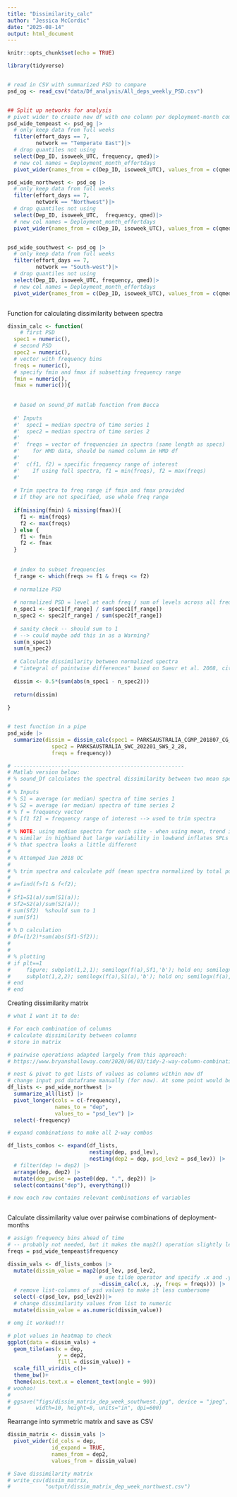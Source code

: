 ```yaml
---
title: "Dissimilarity_calc"
author: "Jessica McCordic"
date: "2025-08-14"
output: html_document
---
```


```r
knitr::opts_chunk$set(echo = TRUE)
```


```r

library(tidyverse)


# read in CSV with summarized PSD to compare
psd_og <- read_csv("data/Df_analysis/All_deps_weekly_PSD.csv")


## Split up networks for analysis
# pivot wider to create new df with one column per deployment-month combination
psd_wide_tempeast <- psd_og |>
  # only keep data from full weeks
  filter(effort_days == 7,
         network == "Temperate East")|>
  # drop quantiles not using
  select(Dep_ID, isoweek_UTC, frequency, qmed)|>
  # new col names = Deployment_month_effortdays
  pivot_wider(names_from = c(Dep_ID, isoweek_UTC), values_from = c(qmed))

psd_wide_northwest <- psd_og |>
  # only keep data from full weeks
  filter(effort_days == 7,
         network == "Northwest")|>
  # drop quantiles not using
  select(Dep_ID, isoweek_UTC,  frequency, qmed)|>
  # new col names = Deployment_month_effortdays
  pivot_wider(names_from = c(Dep_ID, isoweek_UTC), values_from = c(qmed))


psd_wide_southwest <- psd_og |>
  # only keep data from full weeks
  filter(effort_days == 7,
         network == "South-west")|>
  # drop quantiles not using
  select(Dep_ID, isoweek_UTC, frequency, qmed)|>
  # new col names = Deployment_month_effortdays
  pivot_wider(names_from = c(Dep_ID, isoweek_UTC), values_from = c(qmed))



```


Function for calculating dissimilarity between spectra

```r


dissim_calc <- function( 
    # first PSD
  spec1 = numeric(),
  # second PSD
  spec2 = numeric(),
  # vector with frequency bins
  freqs = numeric(),
  # specify fmin and fmax if subsetting frequency range
  fmin = numeric(), 
  fmax = numeric()){
  
  
  # based on sound_Df matlab function from Becca
  
  #' Inputs
  #'  spec1 = median spectra of time series 1
  #'  spec2 = median spectra of time series 2
  #'  
  #'  freqs = vector of frequencies in spectra (same length as specs)
  #'    for HMD data, should be named column in HMD df
  #'    
  #'  c(f1, f2) = specific frequency range of interest
  #'    If using full spectra, f1 = min(freqs), f2 = max(freqs)
  #'    
  
  # Trim spectra to freq range if fmin and fmax provided
  # if they are not specified, use whole freq range
  
  if(missing(fmin) & missing(fmax)){
    f1 <- min(freqs)
    f2 <- max(freqs)
  } else {
    f1 <- fmin
    f2 <- fmax
  }
  
  
  # index to subset frequencies
  f_range <- which(freqs >= f1 & freqs <= f2)
  
  # normalize PSD
  
  # normalized PSD = level at each freq / sum of levels across all freqs
  n_spec1 <- spec1[f_range] / sum(spec1[f_range])
  n_spec2 <- spec2[f_range] / sum(spec2[f_range])
  
  # sanity check -- should sum to 1
  # --> could maybe add this in as a Warning?
  sum(n_spec1)
  sum(n_spec2)
  
  # Calculate dissimilarity between normalized spectra
  # "integral of pointwise differences" based on Sueur et al. 2008, cited in Lellouch et al. 2014
  
  dissim <- 0.5*(sum(abs(n_spec1 - n_spec2)))
  
  return(dissim)
  
}


# test function in a pipe
psd_wide |>
  summarize(dissim = dissim_calc(spec1 = PARKSAUSTRALIA_CGMP_201807_CG_7_30, 
              spec2 = PARKSAUSTRALIA_SWC_202201_SWS_2_28, 
              freqs = frequency))

# ------------------------------------------------------
# Matlab version below:
# % sound_Df calculates the spectral dissimilarity between two mean spectra
# 
# % Inputs
# % S1 = average (or median) spectra of time series 1
# % S2 = average (or median) spectra of time series 2
# % f = frequency vector
# % [f1 f2] = frequency range of interest --> used to trim spectra 
# 
# % NOTE: using median spectra for each site - when using mean, trend is
# % similar in highband but large variability in lowband inflates SPLs so
# % that spectra looks a little different
# 
# % Attemped Jan 2018 OC
# 
# % trim spectra and calculate pdf (mean spectra normalized by total power)
# 
# a=find(f>f1 & f<f2); 
# 
# Sf1=S1(a)/sum(S1(a));
# Sf2=S2(a)/sum(S2(a));
# sum(Sf2)  %should sum to 1
# sum(Sf1)
# 
# % D calculation
# Df=(1/2)*sum(abs(Sf1-Sf2));
# 
# 
# % plotting
# if plt==1
#     figure; subplot(1,2,1); semilogx(f(a),Sf1,'b'); hold on; semilogx(f(a),Sf2,'r'); %plot normalized data
#     subplot(1,2,2); semilogx(f(a),S1(a),'b'); hold on; semilogx(f(a),S2(a),'r');  %plot non-normalized data
# end
# end

```


Creating dissimilarity matrix
```r

# what I want it to do:

# For each combination of columns
# calculate dissimilarity between columns
# store in matrix

# pairwise operations adapted largely from this approach:
# https://www.bryanshalloway.com/2020/06/03/tidy-2-way-column-combinations/

# nest & pivot to get lists of values as columns within new df
# change input psd dataframe manually (for now). At some point would be nice to wrap into a function to make the matrix
df_lists <- psd_wide_northwest |>
  summarize_all(list) |>
  pivot_longer(cols = c(-frequency), 
               names_to = "dep",
               values_to = "psd_lev") |>
  select(-frequency)

# expand combinations to make all 2-way combos

df_lists_combos <- expand(df_lists, 
                          nesting(dep, psd_lev),
                          nesting(dep2 = dep, psd_lev2 = psd_lev)) |>
  # filter(dep != dep2) |>
  arrange(dep, dep2) |>
  mutate(dep_pwise = paste0(dep, ".", dep2)) |>
  select(contains("dep"), everything())

# now each row contains relevant combinations of variables



```

Calculate dissimilarity value over pairwise combinations of deployment-months

```r

# assign frequency bins ahead of time
# -- probably not needed, but it makes the map2() operation slightly less confusing?
freqs = psd_wide_tempeast$frequency

dissim_vals <- df_lists_combos |>
  mutate(dissim_value = map2(psd_lev, psd_lev2, 
                             # use tilde operator and specify .x and .y as inputs
                             ~dissim_calc(.x, .y, freqs = freqs))) |>
  # remove list-columns of psd values to make it less cumbersome
  select(-c(psd_lev, psd_lev2))|>
  # change dissimilarity values from list to numeric
  mutate(dissim_value = as.numeric(dissim_value))

# omg it worked!!!

# plot values in heatmap to check
ggplot(data = dissim_vals) +
  geom_tile(aes(x = dep, 
                y = dep2, 
                fill = dissim_value)) +
  scale_fill_viridis_c()+
  theme_bw()+
  theme(axis.text.x = element_text(angle = 90))
# woohoo!
# 
# ggsave("figs/dissim_matrix_dep_week_southwest.jpg", device = "jpeg",
#        width=10, height=8, units="in", dpi=600)

```


Rearrange into symmetric matrix and save as CSV

```r

dissim_matrix <- dissim_vals |>
  pivot_wider(id_cols = dep, 
              id_expand = TRUE,
              names_from = dep2, 
              values_from = dissim_value)

# Save dissimilarity matrix
# write_csv(dissim_matrix,
#           "output/dissim_matrix_dep_week_northwest.csv")



```











